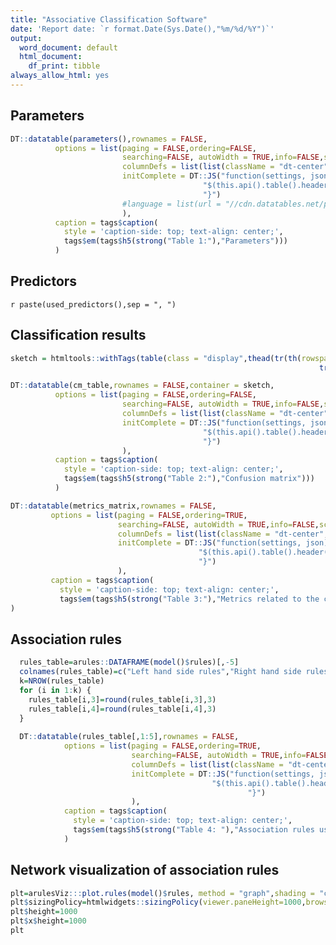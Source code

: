 ---
title: "Associative Classification Software"
date: 'Report date: `r format.Date(Sys.Date(),"%m/%d/%Y")`'
output:
  word_document: default
  html_document:
    df_print: tibble
always_allow_html: yes
---

## Parameters

```{r, echo=FALSE}

DT::datatable(parameters(),rownames = FALSE,
          options = list(paging = FALSE,ordering=FALSE,
                         searching=FALSE, autoWidth = TRUE,info=FALSE,scrollX=FALSE,
                         columnDefs = list(list(className = "dt-center",targets = "_all")),
                         initComplete = DT::JS("function(settings, json) {",
                                           "$(this.api().table().header()).css({'background-color': '#18bc9c', 'color': '#fff'});",
                                           "}")
                         #language = list(url = "//cdn.datatables.net/plug-ins/1.10.11/i18n/Turkish.json")
                         ),
          caption = tags$caption(
            style = 'caption-side: top; text-align: center;',
            tags$em(tags$h5(strong("Table 1:"),"Parameters")))
          )

```

## Predictors

`r paste(used_predictors(),sep = ", ")`



## Classification results

```{r, echo=FALSE} 

sketch = htmltools::withTags(table(class = "display",thead(tr(th(rowspan = 2, "Prediction"),th(class = "dt-center",colspan = length(lev())+1, "Reference")),
                                                                     tr(lapply(c(lev(),"Total"), th)))))

DT::datatable(cm_table,rownames = FALSE,container = sketch,
          options = list(paging = FALSE,ordering=FALSE,
                         searching=FALSE, autoWidth = TRUE,info=FALSE,scrollX=FALSE,
                         columnDefs = list(list(className = "dt-center",targets = "_all")),
                         initComplete = DT::JS("function(settings, json) {",
                                           "$(this.api().table().header()).css({'background-color': '#18bc9c', 'color': '#fff'});",
                                           "}")
                         ),
          caption = tags$caption(
            style = 'caption-side: top; text-align: center;',
            tags$em(tags$h5(strong("Table 2:"),"Confusion matrix")))
          )
```

```{r, echo=FALSE} 
DT::datatable(metrics_matrix,rownames = FALSE,
         options = list(paging = FALSE,ordering=TRUE,
                        searching=FALSE, autoWidth = TRUE,info=FALSE,scrollX=FALSE,
                        columnDefs = list(list(className = "dt-center",targets = "_all")),
                        initComplete = DT::JS("function(settings, json) {",
                                          "$(this.api().table().header()).css({'background-color': '#18bc9c', 'color': '#fff'});",
                                          "}")
                        ),
         caption = tags$caption(
           style = 'caption-side: top; text-align: center;',
           tags$em(tags$h5(strong("Table 3:"),"Metrics related to the classification performance of the model")))
)
```

## Association rules

```{r, echo=FALSE} 

  rules_table=arules::DATAFRAME(model()$rules)[,-5]
  colnames(rules_table)=c("Left hand side rules","Right hand side rules","Support","Confidence","Frequency")
  k=NROW(rules_table)
  for (i in 1:k) {
    rules_table[i,3]=round(rules_table[i,3],3)
    rules_table[i,4]=round(rules_table[i,4],3)
  }
  
  DT::datatable(rules_table[,1:5],rownames = FALSE,
            options = list(paging = FALSE,ordering=TRUE,
                           searching=FALSE, autoWidth = TRUE,info=FALSE,scrollX=FALSE,
                           columnDefs = list(list(className = "dt-center",targets = "_all")),
                           initComplete = DT::JS("function(settings, json) {",
                                             "$(this.api().table().header()).css({'background-color': '#18bc9c', 'color': '#fff'});",
                                                     "}")
                           ),
            caption = tags$caption(
              style = 'caption-side: top; text-align: center;',
              tags$em(tags$h5(strong("Table 4: "),"Association rules used by the classification algorithm")))
            )

```

## Network visualization of association rules

```{r, echo=FALSE,fig.height=12,fig.width=12,out.height="100%",out.width="100%"}

plt=arulesViz:::plot.rules(model()$rules, method = "graph",shading = "confidence", engine = "htmlwidget")
plt$sizingPolicy=htmlwidgets::sizingPolicy(viewer.paneHeight=1000,browser.defaultHeight=1000,knitr.defaultHeight=1000,defaultHeight=1000,defaultWidth=1000, browser.fill=TRUE)
plt$height=1000
plt$x$height=1000
plt


```